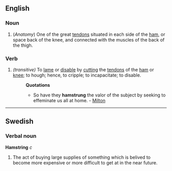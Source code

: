==English==
===Noun===
{{en-noun|hamstring|hamstrings}}
#(''Anatomy'') One of the great [[tendon]]s situated in each side of the [[ham]], or space back of the knee, and connected with the muscles of the back of the thigh.
===Verb===
{{irregverb|'''to hamstring'''|'''[[hamstrings]]'''|'''[[hamstrung]]'''|'''[[hamstrung]]'''|'''[[hamstringing]]'''}}
#''(transitive)'' To [[lame]] or [[disable]] by [[cut]]ting the [[tendon]]s of the [[ham]] or [[knee]]; to hough; hence, to cripple; to incapacitate; to disable.
#:'''Quotations'''
#:*So have they <b>hamstrung</b> the valor of the subject by seeking to effeminate us all at home. - [[Milton]]

----
==Swedish==
===Verbal noun===
'''Hamstring''' ''c''

#The act of buying large supplies of something which is belived to become more expensive or more difficult to get at in the near future.